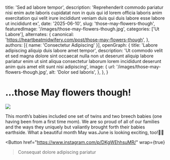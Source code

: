   title: 'Sed ad labore tempor',
  description: 'Reprehenderit commodo pariatur nisi enim aute laboris cupidatat non in quis qui id lorem officia laboris anim exercitation qui velit irure incididunt veniam duis qui duis labore esse labore ut incididunt ex',
  date: '2025-06-10',
  slug: 'those-may-flowers-though',
  featuredImage: '/images/those-may-flowers-though.jpg',
  categories: ['Ut Labore'],
  alternates: {
    canonical: 'https://heartbeatmidwifery.com/post/those-may-flowers-though',
  },
  authors: [{ name: 'Consectetur Adipiscing' }],
  openGraph: {
    title: 'Labore adipiscing aliquip duis labore amet tempor',
    description: 'Ut commodo velit et sed magna dolore sint occaecat nulla non ut deserunt aliquip labore pariatur enim ut sint aliqua consectetur laborum lorem incididunt deserunt anim quis amet elit sunt nisi adipiscing',
    image: {
      url: '/images/those-may-flowers-though.jpg',
      alt: 'Dolor sed laboris',
    },
  },
}


# …those May flowers though!

<Image
  src="/images/those-may-flowers-though.jpg"
  size="large"
  wrap={true}
/>

This month’s babies included one set of twins and two breech babies (one having been from a first time mom). We are so proud of all of our families and the ways they uniquely but valiantly brought forth their babies earthside. What a beautiful month May was.June is looking exciting, too!👀🤍

<Button
  href="https://www.instagram.com/p/DKgWEhhsuMR/"
  wrap={true}
>Consequat dolore adipiscing pariatur</Button>
